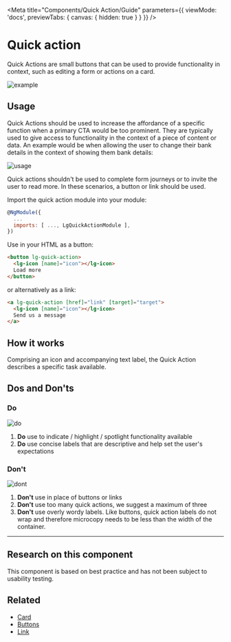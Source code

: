 
<Meta title="Components/Quick Action/Guide" parameters={{ viewMode: 'docs', previewTabs: { canvas: { hidden: true } } }} />

# Quick action

<p class="standfirst">Quick Actions are small buttons that can be used to provide functionality in context, such as editing a form or actions on a card.</p>

![example](docs/quick-action/example.png)

## Usage

Quick Actions should be used to increase the affordance of a specific function when a primary CTA would be too prominent. They are typically used to give access to functionality in the context of a piece of content or data. An example would be when allowing the user to change their bank details in the context of showing them bank details:

![usage](docs/quick-action/usage.png)

Quick actions shouldn't be used to complete form journeys or to invite the user to read more. In these scenarios, a button or link should be used.

Import the quick action module into your module:

```js
@NgModule({
  ...
  imports: [ ..., LgQuickActionModule ],
})
```

Use in your HTML as a button:

```html
<button lg-quick-action>
  <lg-icon [name]="icon"></lg-icon>
  Load more
</button>
```

or alternatively as a link:

```html
<a lg-quick-action [href]="link" [target]="target">
  <lg-icon [name]="icon"></lg-icon>
  Send us a message
</a>
```

## How it works

Comprising an icon and accompanying text label, the Quick Action describes a specific task available.

## Dos and Don'ts

### Do

![do](docs/quick-action/do.png)

1. **Do** use to indicate / highlight / spotlight functionality available
2. **Do** use concise labels that are descriptive and help set the user's expectations

### Don't

![dont](docs/quick-action/dont.png)

1. **Don't** use in place of buttons or links
2. **Don't** use too many quick actions, we suggest a maximum of three
3. **Don't** use overly wordy labels. Like buttons, quick action labels do not wrap and therefore microcopy needs to be less than the width of the container.

------

## Research on this component

This component is based on best practice and has not been subject to usability testing.

## Related

- [Card](./?path=/docs/components-card-guide--page)
- [Buttons](./?path=/docs/components-button-guide--page)
- [Link](./?path=/docs/style-links--links)

<Description markdown={feedback} />
